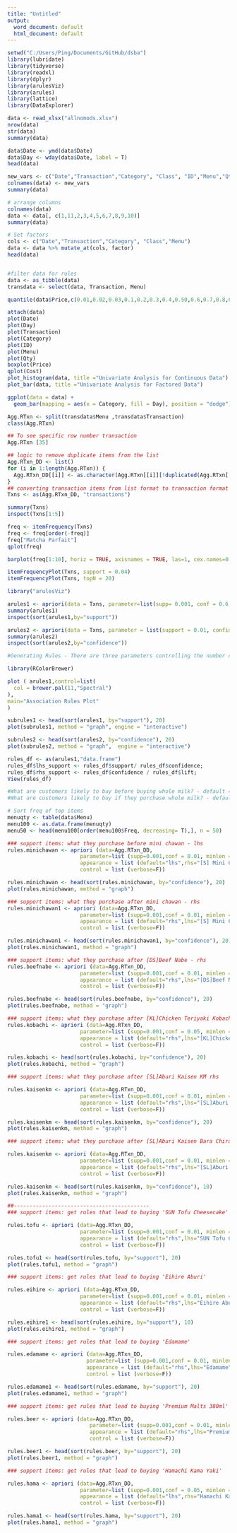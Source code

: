 ```yaml
---
title: "Untitled"
output:
  word_document: default
  html_document: default
---
```


```r
setwd("C:/Users/Ping/Documents/GitHub/dsba")
library(lubridate)
library(tidyverse)
library(readxl)
library(dplyr)
library(arulesViz)
library(arules)
library(lattice)
library(DataExplorer)
```

```r
data <- read_xlsx("allnomods.xlsx")
nrow(data)
str(data)
summary(data)

```

```r

data$Date <- ymd(data$Date)
data$Day <- wday(data$Date, label = T)
head(data)

new_vars <- c("Date","Transaction","Category", "Class", "ID","Menu","Qty","Price","Cost","Row","Day")
colnames(data) <- new_vars
summary(data)

# arrange columns
colnames(data)
data <- data[, c(1,11,2,3,4,5,6,7,8,9,10)]
summary(data)

# Set factors
cols <- c("Date","Transaction","Category", "Class","Menu")
data <- data %>% mutate_at(cols, factor)
head(data)


#filter data for rules
data <- as_tibble(data)
transdata <- select(data, Transaction, Menu)


```


```r

quantile(data$Price,c(0.01,0.02,0.03,0.1,0.2,0.3,0.4,0.50,0.6,0.7,0.8,0.9,0.95,0.99,1)) # significant difference in 0% and 1% 

attach(data)
plot(Date)
plot(Day)
plot(Transaction)
plot(Category)
plot(ID)
plot(Menu)
plot(Qty)
boxplot(Price)
qplot(Cost)
plot_histogram(data, title ="Univariate Analysis for Continuous Data")
plot_bar(data, title ="Univariate Analysis for Factored Data")

ggplot(data = data) + 
  geom_bar(mapping = aes(x = Category, fill = Day), position = "dodge")

```


```r
Agg.RTxn <- split(transdata$Menu ,transdata$Transaction)
class(Agg.RTxn)

## To see specific row number transaction
Agg.RTxn [35]

```

```r

## logic to remove duplicate items from the list
Agg.RTxn_DD <- list()
for (i in 1:length(Agg.RTxn)) {
  Agg.RTxn_DD[[i]] <- as.character(Agg.RTxn[[i]][!duplicated(Agg.RTxn[[i]])])
}
## converting transaction items from list format to transaction format
Txns <- as(Agg.RTxn_DD, "transactions")

summary(Txns)
inspect(Txns[1:5])

freq <- itemFrequency(Txns)
freq <- freq[order(-freq)]
freq["Matcha Parfait"]
qplot(freq)

barplot(freq[1:10], horiz = TRUE, axisnames = TRUE, las=1, cex.names=0.5)

````

```r

itemFrequencyPlot(Txns, support = 0.04)
itemFrequencyPlot(Txns, topN = 20)

library("arulesViz")

arules1 <- apriori(data = Txns, parameter=list(supp= 0.001, conf = 0.6, minlen = 2))
summary(arules1)
inspect(sort(arules1,by="support"))

arules2 <- apriori(data = Txns, parameter = list(support = 0.01, confidence = 0.3, minlen = 2))
summary(arules2)
inspect(sort(arules2,by="confidence"))


````

```r

#Generating Rules - There are three parameters controlling the number of rules to be generated viz. Support and Confidence. Another parameter Lift is generated using Support and Confidence and is one of the major parameters to filter the generated rules. Support is an indication of how frequently the itemset appears in the dataset. Consider only the two transactions from the above output. The support of the item citrus fruit is 1/2 as it appears in only 1 out of the two transactions.Confidence is an indication of how often the rule has been found to be true. We will discuss more about confidence after generating the rules.

library(RColorBrewer)

plot ( arules1,control=list(
  col = brewer.pal(11,"Spectral")
),
main="Association Rules Plot"
)

subrules1 <- head(sort(arules1, by="support"), 20)
plot(subrules1, method = "graph", engine = "interactive")

subrules2 <- head(sort(arules2, by="confidence"), 20)
plot(subrules2, method = "graph",  engine = "interactive")
````

```r

rules_df <- as(arules1,"data.frame")
rules_df$lhs_support <- rules_df$support/ rules_df$confidence;
rules_df$rhs_support <- rules_df$confidence / rules_df$lift;
View(rules_df)

```

```r
#What are customers likely to buy before buying whole milk? - default = LHS
#What are customers likely to buy if they purchase whole milk? - default = RHS

# Sort freq of top items
menuqty <- table(data$Menu)
menu100 <- as.data.frame(menuqty)
menu50 <- head(menu100[order(menu100$Freq, decreasing= T),], n = 50)

### support items: what they purchase before mini chawan - lhs
rules.minichawan <- apriori (data=Agg.RTxn_DD, 
                       parameter=list (supp=0.001,conf = 0.01, minlen = 2), 
                       appearance = list (default="lhs",rhs="[S] Mini Chawan"), 
                       control = list (verbose=F)) 

rules.minichawan <- head(sort(rules.minichawan, by="confidence"), 20)
plot(rules.minichawan, method = "graph")

### support items: what they purchase after mini chawan - rhs
rules.minichawan1 <- apriori (data=Agg.RTxn_DD, 
                       parameter=list (supp=0.001,conf = 0.01, minlen = 2), 
                       appearance = list (default="rhs",lhs="[S] Mini Chawan"), 
                       control = list (verbose=F)) 

rules.minichawan1 <- head(sort(rules.minichawan1, by="confidence"), 20)
plot(rules.minichawan1, method = "graph")

### support items: what they purchase after [DS]Beef Nabe - rhs
rules.beefnabe <- apriori (data=Agg.RTxn_DD, 
                       parameter=list (supp=0.001,conf = 0.01, minlen = 2), 
                       appearance = list (default="rhs",lhs="[DS]Beef Nabe"), 
                       control = list (verbose=F)) 

rules.beefnabe <- head(sort(rules.beefnabe, by="confidence"), 20)
plot(rules.beefnabe, method = "graph")

### support items: what they purchase after [KL]Chicken Teriyaki Kobachi- rhs
rules.kobachi <- apriori (data=Agg.RTxn_DD, 
                       parameter=list (supp=0.001,conf = 0.05, minlen = 2), 
                       appearance = list (default="rhs",lhs="[KL]Chicken Teriyaki Kobachi"), 
                       control = list (verbose=F)) 

rules.kobachi <- head(sort(rules.kobachi, by="confidence"), 20)
plot(rules.kobachi, method = "graph")

### support items: what they purchase after [SL]Aburi Kaisen KM rhs

rules.kaisenkm <- apriori (data=Agg.RTxn_DD, 
                       parameter=list (supp=0.001,conf = 0.01, minlen = 2), 
                       appearance = list (default="rhs",lhs="[SL]Aburi Kaisen KM"), 
                       control = list (verbose=F)) 

rules.kaisenkm <- head(sort(rules.kaisenkm, by="confidence"), 20)
plot(rules.kaisenkm, method = "graph")

### support items: what they purchase after [SL]Aburi Kaisen Bara Chirashi- rhs

rules.kaisenkm <- apriori (data=Agg.RTxn_DD, 
                       parameter=list (supp=0.001,conf = 0.01, minlen = 2), 
                       appearance = list (default="rhs",lhs="[SL]Aburi Kaisen Bara Chirashi"), 
                       control = list (verbose=F)) 

rules.kaisenkm <- head(sort(rules.kaisenkm, by="confidence"), 10)
plot(rules.kaisenkm, method = "graph")

##-------------------------------------------
### support items: get rules that lead to buying 'SUN Tofu Cheesecake'

rules.tofu <- apriori (data=Agg.RTxn_DD, 
                       parameter=list (supp=0.001,conf = 0.01, minlen = 2), 
                       appearance = list (default="rhs",lhs="SUN Tofu Cheesecake"), 
                       control = list (verbose=F)) 

rules.tofu1 <- head(sort(rules.tofu, by="support"), 20)
plot(rules.tofu1, method = "graph")

### support items: get rules that lead to buying 'Eihire Aburi'

rules.eihire <- apriori (data=Agg.RTxn_DD, 
                       parameter=list (supp=0.001,conf = 0.01, minlen = 2), 
                       appearance = list (default="rhs",lhs="Eihire Aburi"), 
                       control = list (verbose=F)) 

rules.eihire1 <- head(sort(rules.eihire, by="support"), 10)
plot(rules.eihire1, method = "graph")

### support items: get rules that lead to buying 'Edamame'

rules.edamame <- apriori (data=Agg.RTxn_DD, 
                         parameter=list (supp=0.001,conf = 0.01, minlen = 2), 
                         appearance = list (default="rhs",lhs="Edamame"), 
                         control = list (verbose=F)) 

rules.edamame1 <- head(sort(rules.edamame, by="support"), 20)
plot(rules.edamame1, method = "graph")

### support items: get rules that lead to buying 'Premium Malts 380ml'

rules.beer <- apriori (data=Agg.RTxn_DD, 
                          parameter=list (supp=0.001,conf = 0.01, minlen = 2), 
                          appearance = list (default="rhs",lhs="Premium Malts 380ml"), 
                          control = list (verbose=F)) 

rules.beer1 <- head(sort(rules.beer, by="support"), 20)
plot(rules.beer1, method = "graph")

### support items: get rules that lead to buying 'Hamachi Kama Yaki'

rules.hama <- apriori (data=Agg.RTxn_DD, 
                       parameter=list (supp=0.001,conf = 0.05, minlen = 2), 
                       appearance = list (default="lhs",rhs="Hamachi Kama Yaki"), 
                       control = list (verbose=F)) 

rules.hama1 <- head(sort(rules.hama, by="support"), 20)
plot(rules.hama1, method = "graph")


````